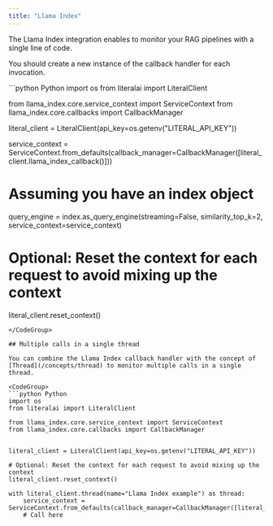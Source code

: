 ```yaml
---
title: "Llama Index"
---
```


The Llama Index integration enables to monitor your RAG pipelines with a single line of code.

<Note>You should create a new instance of the callback handler for each invocation.</Note>

<CodeGroup>
```python Python
import os
from literalai import LiteralClient

from llama_index.core.service_context import ServiceContext
from llama_index.core.callbacks import CallbackManager


literal_client = LiteralClient(api_key=os.getenv("LITERAL_API_KEY"))

service_context = ServiceContext.from_defaults(callback_manager=CallbackManager([literal_client.llama_index_callback()]))

# Assuming you have an index object
query_engine = index.as_query_engine(streaming=False, similarity_top_k=2, service_context=service_context)

# Optional: Reset the context for each request to avoid mixing up the context
literal_client.reset_context()

```
</CodeGroup>

## Multiple calls in a single thread

You can combine the Llama Index callback handler with the concept of [Thread](/concepts/thread) to monitor multiple calls in a single thread.

<CodeGroup>
```python Python
import os
from literalai import LiteralClient

from llama_index.core.service_context import ServiceContext
from llama_index.core.callbacks import CallbackManager


literal_client = LiteralClient(api_key=os.getenv("LITERAL_API_KEY"))

# Optional: Reset the context for each request to avoid mixing up the context
literal_client.reset_context()

with literal_client.thread(name="Llama Index example") as thread:
    service_context = ServiceContext.from_defaults(callback_manager=CallbackManager([literal_client.llama_index_callback()]))
    # Call here
```

</CodeGroup>
